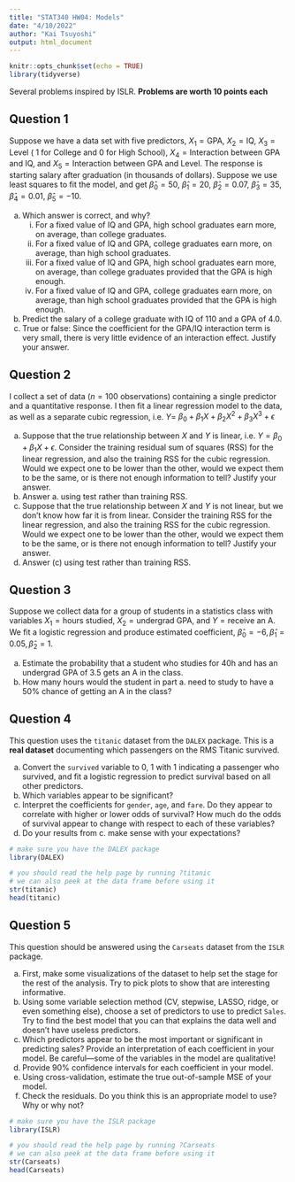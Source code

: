 ```yaml
---
title: "STAT340 HW04: Models"
date: "4/10/2022"
author: "Kai Tsuyoshi"
output: html_document
---
```


```r
knitr::opts_chunk$set(echo = TRUE)
library(tidyverse)
```

Several problems inspired by ISLR. **Problems are worth 10 points each**


## Question 1

Suppose we have a data set with five predictors, $X_{1}=\text{GPA}$, $X_{2}=\text{IQ}$, $X_{3}=\text{Level ( 1 for College and 0 for High School)}$, $X_{4}=\textrm{Interaction between GPA and IQ}$, and $X_{5}=\text{Interaction between GPA and Level}$. The response is starting salary after graduation (in thousands of dollars). Suppose we use least squares to fit the model, and get $\hat{\beta}_{0}=50$, $\hat{\beta}_{1}=20$, $\hat{\beta}_{2}=0.07$, $\hat{\beta}_{3}=35$, $\hat{\beta}_{4}=0.01$, $\hat{\beta}_{5}=-10$.

a. Which answer is correct, and why?
   i. For a fixed value of IQ and GPA, high school graduates earn more, on average, than college graduates.
   ii. For a fixed value of IQ and GPA, college graduates earn more, on average, than high school graduates.
   iii. For a fixed value of IQ and GPA, high school graduates earn more, on average, than college graduates provided that the GPA is high enough.
   iv. For a fixed value of IQ and GPA, college graduates earn more, on average, than high school graduates provided that the GPA is high enough.
b. Predict the salary of a college graduate with IQ of 110 and a GPA of 4.0.
c. True or false: Since the coefficient for the GPA/IQ interaction term is very small, there is very little evidence of an interaction effect. Justify your answer.


## Question 2

I collect a set of data ($n=100$ observations) containing a single predictor and a quantitative response. I then fit a linear regression model to the data, as well as a separate cubic regression, i.e. $Y=$ $\beta_{0}+\beta_{1} X+\beta_{2} X^{2}+\beta_{3} X^{3}+\epsilon$

a. Suppose that the true relationship between $X$ and $Y$ is linear, i.e. $Y=\beta_{0}+\beta_{1} X+\epsilon$. Consider the training residual sum of squares (RSS) for the linear regression, and also the training RSS for the cubic regression. Would we expect one to be lower than the other, would we expect them to be the same, or is there not enough information to tell? Justify your answer.
b. Answer a. using test rather than training RSS.
c. Suppose that the true relationship between $X$ and $Y$ is not linear, but we don't know how far it is from linear. Consider the training RSS for the linear regression, and also the training RSS for the cubic regression. Would we expect one to be lower than the other, would we expect them to be the same, or is there not enough information to tell? Justify your answer.
d. Answer (c) using test rather than training RSS.


## Question 3

Suppose we collect data for a group of students in a statistics class with variables $X_{1}=\text{hours studied}$, $X_{2}=\text{undergrad GPA}$, and $Y=\text{receive an A}$. We fit a logistic regression and produce estimated coefficient, $\hat{\beta}_{0}=-6, \hat{\beta}_{1}=0.05, \hat{\beta}_{2}=1$.

a. Estimate the probability that a student who studies for $40\mathrm{h}$ and has an undergrad GPA of $3.5$ gets an A in the class.
b. How many hours would the student in part a. need to study to have a $50\%$ chance of getting an A in the class?


## Question 4

This question uses the `titanic` dataset from the `DALEX` package. This is a **real dataset** documenting which passengers on the RMS Titanic survived.

a. Convert the `survived` variable to 0, 1 with 1 indicating a passenger who survived, and fit a logistic regression to predict survival based on all other predictors.
b. Which variables appear to be significant?
c. Interpret the coefficients for `gender`, `age`, and `fare`. Do they appear to correlate with higher or lower odds of survival? How much do the odds of survival appear to change with respect to each of these variables?
d. Do your results from c. make sense with your expectations?

```r
# make sure you have the DALEX package
library(DALEX)

# you should read the help page by running ?titanic
# we can also peek at the data frame before using it
str(titanic)
head(titanic)
```


## Question 5

This question should be answered using the `Carseats` dataset from the `ISLR` package.

a. First, make some visualizations of the dataset to help set the stage for the rest of the analysis. Try to pick plots to show that are interesting informative.
c. Using some variable selection method (CV, stepwise, LASSO, ridge, or even something else), choose a set of predictors to use to predict `Sales`. Try to find the best model that you can that explains the data well and doesn't have useless predictors.
d. Which predictors appear to be the most important or significant in predicting sales? Provide an interpretation of each coefficient in your model. Be careful---some of the variables in the model are qualitative!
e. Provide $90\%$ confidence intervals for each coefficient in your model.
f. Using cross-validation, estimate the true out-of-sample MSE of your model.
g. Check the residuals. Do you think this is an appropriate model to use? Why or why not?

```r
# make sure you have the ISLR package
library(ISLR)

# you should read the help page by running ?Carseats
# we can also peek at the data frame before using it
str(Carseats)
head(Carseats)
```


